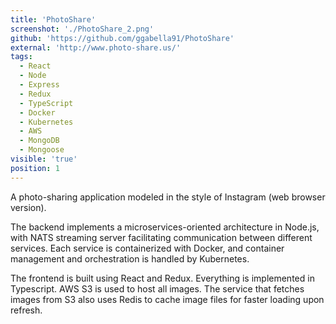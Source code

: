 ```yaml
---
title: 'PhotoShare'
screenshot: './PhotoShare_2.png'
github: 'https://github.com/ggabella91/PhotoShare'
external: 'http://www.photo-share.us/'
tags:
  - React
  - Node
  - Express
  - Redux
  - TypeScript
  - Docker
  - Kubernetes
  - AWS
  - MongoDB
  - Mongoose
visible: 'true'
position: 1
---
```


A photo-sharing application modeled in the style of Instagram (web browser version).

The backend implements a microservices-oriented architecture in Node.js, with NATS streaming server facilitating communication between different services. Each service is containerized with Docker, and container management and orchestration is handled by Kubernetes.

The frontend is built using React and Redux. Everything is implemented in Typescript. AWS S3 is used to host all images. The service that fetches images from S3 also uses Redis to cache image files for faster loading upon refresh.
